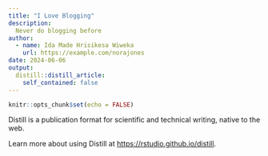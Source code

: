 ```yaml
---
title: "I Love Blogging"
description: 
  Never do blogging before
author:
  - name: Ida Made Hrisikesa Wiweka 
    url: https://example.com/norajones
date: 2024-06-06
output:
  distill::distill_article:
    self_contained: false
---
```



```r
knitr::opts_chunk$set(echo = FALSE)
```

Distill is a publication format for scientific and technical writing, native to the web.

Learn more about using Distill at <https://rstudio.github.io/distill>.


